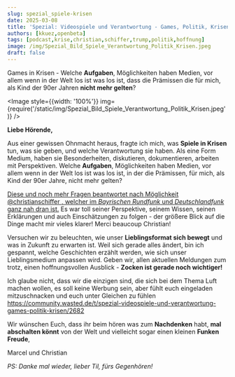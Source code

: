 ```yaml
---
slug: spezial_spiele-krisen
date: 2025-03-08
title: 'Spezial: Videospiele und Verantwortung - Games, Politik, Krisen (mit Christian Schiffer)'
authors: [kkuez,openbeta]
tags: [podcast,krise,christian,schiffer,trump,politik,hoffnung]
image: /img/Spezial_Bild_Spiele_Verantwortung_Politik_Krisen.jpeg
draft: false
---
```



Games in Krisen - Welche **Aufgaben**, Möglichkeiten haben Medien, vor allem wenn in der Welt los ist was los ist, dass die Prämissen die für mich, als Kind der 90er Jahren **nicht mehr gelten**?

<Image style={{width: '100%'}} img={require('/static/img/Spezial_Bild_Spiele_Verantwortung_Politik_Krisen.jpeg')} />

<!--truncate-->

**Liebe Hörende,**

Aus einer gewissen Ohnmacht heraus, fragte ich mich, was **Spiele in Krisen** tun, was sie geben, und welche Verantwortung sie haben. Als eine Form Medium, haben sie Besonderheiten, diskutieren, dokumentieren, arbeiten mit Perspektiven. Welche **Aufgaben**, Möglichkeiten haben Medien, vor allem wenn in der Welt los ist was los ist, in der die Prämissen, für mich, als Kind der 90er Jahre, nicht mehr gelten?

[Diese und noch mehr Fragen beantwortet nach Möglichkeit @christianschiffer , welcher im *Bayrischen Rundfunk* und *Deutschlandfunk* ganz nah dran ist.](https://www.br.de/nachrichten/autoren/christian-schiffer,30e13d2d-6c84-4495-9c79-70d510a6979c) Es war toll seiner Perspektive, seinem Wissen, seinen Erklärungen und auch Einschätzungen zu folgen - der größere Blick auf die Dinge macht mir vieles  klarer!
Merci beaucoup Christian!

Versuchen wir zu beleuchten, wie unser **Lieblingsformat sich bewegt** und was in Zukunft zu erwarten ist. Weil sich gerade alles ändert, bin ich gespannt, welche Geschichten erzählt werden, wie sich unser Lieblingsmedium anpassen wird.
Geben wir, allen aktuellen Meldungen zum trotz, einen hoffnungsvollen Ausblick - **Zocken ist gerade noch wichtiger!**

Ich glaube nicht, dass wir die einzigen sind, die sich bei dem Thema Luft machen wollen, es soll keine Werbung sein, aber fühlt euch eingeladen mitzuschnacken und euch unter Gleichen zu fühlen
https://community.wasted.de/t/spezial-videospiele-und-verantwortung-games-politik-krisen/2682

Wir wünschen Euch, dass ihr beim hören was zum **Nachdenken** habt, **mal abschalten könnt** von der Welt und vielleicht sogar einen kleinen **Funken Freude**,

Marcel und Christian

*PS: Danke mal wieder, lieber Til, fürs Gegenhören!*

<ReactPlayer
    width="100%"
    height="50px"
    controls
    url='https://m10z.picnotes.de/Spezial/M10Z_Spiele_Verantwortung_Politik_Krisen.mp3'
/>
